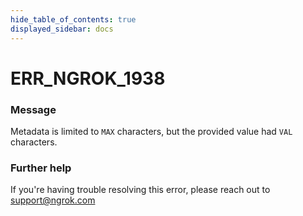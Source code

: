 ```yaml
---
hide_table_of_contents: true
displayed_sidebar: docs
---
```



# ERR_NGROK_1938

### Message

Metadata is limited to `MAX` characters, but the provided value had `VAL` characters.

<ErrorDetails error="err_ngrok_1938" />

### Further help

If you're having trouble resolving this error, please reach out to [support@ngrok.com](mailto:support@ngrok.com?subject=Help%20with%20ERR_NGROK_1938)
